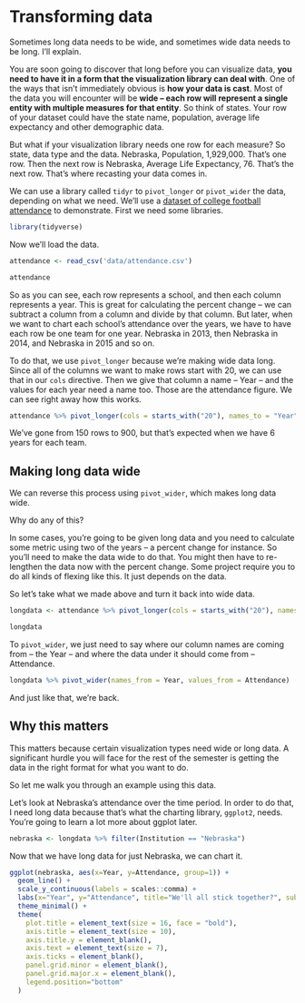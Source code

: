 # Transforming data

Sometimes long data needs to be wide, and sometimes wide data needs to be long. I'll explain.

You are soon going to discover that long before you can visualize data, **you need to have it in a form that the visualization library can deal with**. One of the ways that isn't immediately obvious is **how your data is cast**. Most of the data you will encounter will be **wide -- each row will represent a single entity with multiple measures for that entity**. So think of states. Your row of your dataset could have the state name, population, average life expectancy and other demographic data. 

But what if your visualization library needs one row for each measure? So state, data type and the data. Nebraska, Population, 1,929,000. That's one row. Then the next row is Nebraska, Average Life Expectancy, 76. That's the next row. That's where recasting your data comes in. 

We can use a library called `tidyr` to `pivot_longer` or `pivot_wider` the data, depending on what we need. We'll use a [dataset of college football attendance](https://unl.box.com/s/hvxmnxhr41x4ikgt3vk38aczcbrf97pn) to demonstrate. First we need some libraries. 

```r
library(tidyverse)
```

Now we'll load the data. 

```r
attendance <- read_csv('data/attendance.csv')
```

```r
attendance
```

So as you can see, each row represents a school, and then each column represents a year. This is great for calculating the percent change -- we can subtract a column from a column and divide by that column. But later, when we want to chart each school's attendance over the years, we have to have each row be one team for one year. Nebraska in 2013, then Nebraska in 2014, and Nebraska in 2015 and so on. 

To do that, we use `pivot_longer` because we're making wide data long. Since all of the columns we want to make rows start with 20, we can use that in our `cols` directive. Then we give that column a name -- Year -- and the values for each year need a name too. Those are the attendance figure. We can see right away how this works.  

```r
attendance %>% pivot_longer(cols = starts_with("20"), names_to = "Year", values_to = "Attendance")
```

We've gone from 150 rows to 900, but that's expected when we have 6 years for each team. 

## Making long data wide

We can reverse this process using `pivot_wider`, which makes long data wide.

Why do any of this? 

In some cases, you're going to be given long data and you need to calculate some metric using two of the years -- a percent change for instance. So you'll need to make the data wide to do that. You might then have to re-lengthen the data now with the percent change. Some project require you to do all kinds of flexing like this. It just depends on the data.

So let's take what we made above and turn it back into wide data.

```r
longdata <- attendance %>% pivot_longer(cols = starts_with("20"), names_to = "Year", values_to = "Attendance")

longdata
```

To `pivot_wider`, we just need to say where our column names are coming from -- the Year -- and where the data under it should come from -- Attendance. 

```r
longdata %>% pivot_wider(names_from = Year, values_from = Attendance)
```

And just like that, we're back. 

## Why this matters

This matters because certain visualization types need wide or long data. A significant hurdle you will face for the rest of the semester is getting the data in the right format for what you want to do. 

So let me walk you through an example using this data. 

Let's look at Nebraska's attendance over the time period. In order to do that, I need long data because that's what the charting library, `ggplot2`, needs. You're going to learn a lot more about ggplot later.

```r
nebraska <- longdata %>% filter(Institution == "Nebraska")
```

Now that we have long data for just Nebraska, we can chart it.

```r
ggplot(nebraska, aes(x=Year, y=Attendance, group=1)) + 
  geom_line() + 
  scale_y_continuous(labels = scales::comma) + 
  labs(x="Year", y="Attendance", title="We'll all stick together?", subtitle="It's not as bad as you think -- they widened the seats, cutting the number.", caption="Source: NCAA | By Matt Waite", color = "Outcome") +
  theme_minimal() + 
  theme(
    plot.title = element_text(size = 16, face = "bold"),
    axis.title = element_text(size = 10),
    axis.title.y = element_blank(),
    axis.text = element_text(size = 7),
    axis.ticks = element_blank(),
    panel.grid.minor = element_blank(),
    panel.grid.major.x = element_blank(),
    legend.position="bottom"
  )
```

